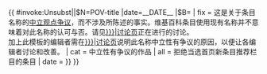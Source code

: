 {{ {{{|safesubst:}}}#invoke:Unsubst||$N=POV-title |date=__DATE__ |$B=
{{Ambox
| name  = POV-title
| subst = <includeonly>{{subst:substcheck}}</includeonly>
| type  = content
| image = [[File:Unbalanced scales.svg|50x40px|link=]]
| issue = 本条目名称的'''[[维基百科:中立的观点|中立性]]有[[维基百科:中立观点争议|争议]]'''。{{#if:{{{alternate title|}}}|备选的其他条目名称是：'''{{{alternate title}}}'''。}}
| fix   = 这是关于条目名称的[[维基百科:中立观点争议|中立观点争议]]，而不涉及所陈述的事实。维基百科条目使用现有名称并不意味着对此名称的认可与否。请见[[:{{NAMESPACE}} talk:{{PAGENAME}}#{{{1|}}}|讨论页]]正在进行的讨论。<br>加上此模板的编辑者需在[[:{{NAMESPACE}} talk:{{PAGENAME}}#{{{1|}}}|讨论页]]说明此名称中立性有争议的原因，以便让各编辑者讨论和改善。
| cat   = 中立性有争议的作品
| all   = 拒绝当选首页新条目推荐栏目的条目
| date  = {{{date|}}}
}}
}}<noinclude>
{{Documentation}}
</noinclude>